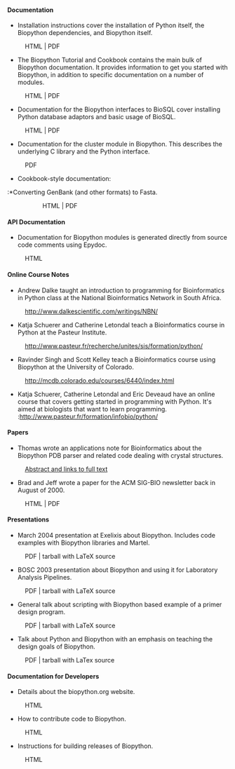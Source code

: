 ==== Documentation ====

* Installation instructions cover the installation of Python itself, the Biopython dependencies, and Biopython itself. 
:HTML | PDF
* The Biopython Tutorial and Cookbook contains the main bulk of Biopython documentation. It provides information to get you started with Biopython, in addition to specific documentation on a number of modules. 
:HTML | PDF
* Documentation for the Biopython interfaces to BioSQL cover installing Python database adaptors and basic usage of BioSQL. 
:HTML | PDF
* Documentation for the cluster module in Biopython. This describes the underlying C library and the Python interface. 
:PDF
* Cookbook-style documentation:
:*Converting GenBank (and other formats) to Fasta. 
::HTML | PDF
:*Writing Tests for Biopython. 
::HTML | PDF
:*Logistic Regression supervised learning. 
::HTML | PDF
:*The Biopython Structural Bioinformatics FAQ. 
::PDF
:*Working with restriction enzymes. 
::HTML

==== API Documentation ====

* Documentation for Biopython modules is generated directly from source code comments using Epydoc.
:HTML

==== Online Course Notes ====

* Andrew Dalke taught an introduction to programming for Bioinformatics in Python class at the National Bioinformatics Network in South Africa.
:http://www.dalkescientific.com/writings/NBN/
* Katja Schuerer and Catherine Letondal teach a Bioinformatics course in Python at the Pasteur Institute.
:http://www.pasteur.fr/recherche/unites/sis/formation/python/
* Ravinder Singh and Scott Kelley teach a Bioinformatics course using Biopython at the University of Colorado.
:http://mcdb.colorado.edu/courses/6440/index.html
* Katja Schuerer, Catherine Letondal and Eric Deveaud have an online course that covers getting started in programming with Python. It's aimed at biologists that want to learn programming. :http://www.pasteur.fr/formation/infobio/python/

==== Papers ====

*Thomas wrote an applications note for Bioinformatics about the Biopython PDB parser and related code dealing with crystal structures.
:[http://bioinformatics.oupjournals.org/cgi/content/abstract/19/17/2308 Abstract and links to full text]
*Brad and Jeff wrote a paper for the ACM SIG-BIO newsletter back in August of 2000.
:HTML | PDF

==== Presentations ====

* March 2004 presentation at Exelixis about Biopython. Includes code examples with Biopython libraries and Martel.
:PDF | tarball with LaTeX source
* BOSC 2003 presentation about Biopython and using it for Laboratory Analysis Pipelines.
:PDF | tarball with LaTeX source
* General talk about scripting with Biopython based example of a primer design program.
:PDF | tarball with LaTeX source
* Talk about Python and Biopython with an emphasis on teaching the design goals of Biopython.
:PDF | tarball with LaTex source

==== Documentation for Developers ====

* Details about the biopython.org website.
:HTML
* How to contribute code to Biopython.
:HTML
* Instructions for building releases of Biopython.
:HTML